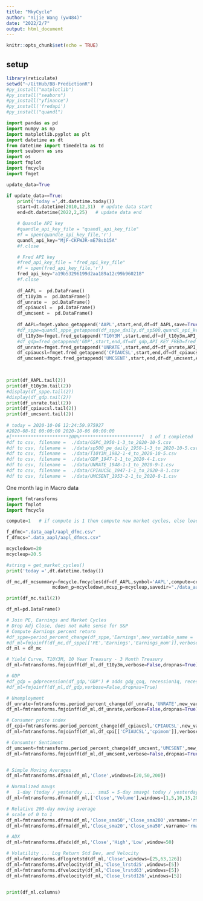 ```yaml
---
title: "MkyCycle"
author: "Yijie Wang (yw484)"
date: "2022/2/7"
output: html_document
---
```


```r
knitr::opts_chunk$set(echo = TRUE)
```

## setup
```r
library(reticulate)
setwd("~/GitHub/BB-PredictionR")
#py_install("matplotlib")
#py_install("seaborn")
#py_install("yfinance")
#py_install('fredapi')
#py_install("quandl")

```


```python
import pandas as pd
import numpy as np
import matplotlib.pyplot as plt
import datetime as dt
from datetime import timedelta as td
import seaborn as sns
import os
import fmplot
import fmcycle
import fmget
```
```python
update_data=True

if update_data==True:
    print('today =',dt.datetime.today())
    start=dt.datetime(2010,12,31)  # update data start
    end=dt.datetime(2022,2,25)   # update data end

    # Quandle API key
    #quandle_api_key_file = "quandl_api_key_file"
    #f = open(quandle_api_key_file,'r')
    quandl_api_key="MjF-CKFWJR-mE78sb15A"
    #f.close

    # Fred API key
    #fred_api_key_file = "fred_api_key_file"
    #f = open(fred_api_key_file,'r')
    fred_api_key="a19b53296199d2aa189a12c99b960218"
    #f.close
    
    df_AAPL =  pd.DataFrame()
    df_t10y3m =  pd.DataFrame()
    df_unrate =  pd.DataFrame()
    df_cpiaucsl =  pd.DataFrame()
    df_umcsent =  pd.DataFrame()
    
    df_AAPL=fmget.yahoo_getappend('AAPL',start,end,df=df_AAPL,save=True,savedir='./data_aapl')
    #df_sppe=quandl_sppe_getappend(df_sppe_daily,df_sp500,quandl_api_key, start,end,save=True, savedir='./data')
    df_t10y3m=fmget.fred_getappend('T10Y3M',start,end,df=df_t10y3m,API_KEY_FRED=fred_api_key,save=True,savedir='./data_aapl')
    #df_gdp=fred_getappend('GDP',start,end,df=df_gdp,API_KEY_FRED=fred_api_key,save=True,savedir='./data')
    df_unrate=fmget.fred_getappend('UNRATE',start,end,df=df_unrate,API_KEY_FRED=fred_api_key,save=True,savedir='./data_aapl')
    df_cpiaucsl=fmget.fred_getappend('CPIAUCSL',start,end,df=df_cpiaucsl,API_KEY_FRED=fred_api_key,save=True,savedir='./data_aapl')
    df_umcsent=fmget.fred_getappend('UMCSENT',start,end,df=df_umcsent,API_KEY_FRED=fred_api_key,save=True,savedir='./data_aapl')


    
print(df_AAPL.tail(2))
print(df_t10y3m.tail(2))
#display(df_sppe.tail(2))
#display(df_gdp.tail(2))
print(df_unrate.tail(2))
print(df_cpiaucsl.tail(2))
print(df_umcsent.tail(2))
    
# today = 2020-10-06 12:24:59.975927
#2020-08-01 00:00:00 2020-10-06 00:00:00
#[*********************100%***********************]  1 of 1 completed
#df to csv, filename =  ./data/GSPC_1950-1-3_to_2020-10-5.csv
#df to csv, filename =  ./data/sp500_pe_daily_1950-1-3_to_2020-10-5.csv
#df to csv, filename =  ./data/T10Y3M_1982-1-4_to_2020-10-5.csv
#df to csv, filename =  ./data/GDP_1947-1-1_to_2020-4-1.csv
#df to csv, filename =  ./data/UNRATE_1948-1-1_to_2020-9-1.csv
#df to csv, filename =  ./data/CPIAUCSL_1947-1-1_to_2020-8-1.csv
#df to csv, filename =  ./data/UMCSENT_1953-2-1_to_2020-8-1.csv
```
One month lag in Macro data

```python
import fmtransforms
import fmplot
import fmcycle

compute=1   # if compute is 1 then compute new market cycles, else load from saved file

f_dfmc=".data_aapl/aapl_dfmc.csv"
f_dfmcs=".data_aapl/aapl_dfmcs.csv"

mcycledown=20
mcycleup=20.5

#string = get_market_cycles()
print('today =',dt.datetime.today())
```

```python
df_mc,df_mcsummary=fmcycle.fmcycles(df=df_AAPL,symbol='AAPL',compute=compute, mc_filename=f_dfmc, mcs_filename=f_dfmcs,
                 mcdown_p=mcycledown,mcup_p=mcycleup,savedir="./data_aapl")
```

```python
print(df_mc.tail(2))
```

```python
df_ml=pd.DataFrame()

# Join PE, Earnings and Market Cycles 
# Drop Adj Close, does not make sense for S&P
# Compute Earnings percent return
#df_sppe=period_percent_change(df_sppe,'Earnings',new_variable_name = 'Earnings_mom')
#df_ml=fmjoinff(df_mc,df_sppe[['PE','Earnings','Earnings_mom']],verbose=False,dropnas=True).drop(['Adj Close'],axis=1)
df_ml = df_mc

# Yield Curve, T10Y3M, 10 Year Treasury - 3 Month Treasury
df_ml=fmtransforms.fmjoinff(df_ml,df_t10y3m,verbose=False,dropnas=True)

# GDP
#df_gdp = gdprecession(df_gdp,'GDP') # adds gdg_qoq, recession1q, recession2q
#df_ml=fmjoinff(df_ml,df_gdp,verbose=False,dropnas=True)

# Unemployment
df_unrate=fmtransforms.period_percent_change(df_unrate,'UNRATE',new_variable_name='unrate_pchange')
df_ml=fmtransforms.fmjoinff(df_ml,df_unrate,verbose=False,dropnas=True)

# Consumer price index
df_cpi=fmtransforms.period_percent_change(df_cpiaucsl,'CPIAUCSL',new_variable_name='cpimom')
df_ml=fmtransforms.fmjoinff(df_ml,df_cpi[['CPIAUCSL','cpimom']],verbose=False,dropnas=True)

# Consumter Sentiment
df_umcsent=fmtransforms.period_percent_change(df_umcsent,'UMCSENT',new_variable_name='umcsent_pchange')
df_ml=fmtransforms.fmjoinff(df_ml,df_umcsent,verbose=False,dropnas=True)


# Simple Moving Averages
df_ml=fmtransforms.dfsma(df_ml,'Close',windows=[20,50,200])

# Normalized mavgs
#   1-day (today / yesterday .... sma5 = 5-day smavg( today / yesterday ) .... )
df_ml=fmtransforms.dfnma(df_ml,['Close','Volume'],windows=[1,5,10,15,20,30,50,200])

# Relative 200-day moving average
# scale of 0 to 1
df_ml=fmtransforms.dfrma(df_ml,'Close_sma50','Close_sma200',varname='rma_sma50_sma200')
df_ml=fmtransforms.dfrma(df_ml,'Close_sma20','Close_sma50',varname='rma_sma20_sma50')

# ADX
df_ml=fmtransforms.dfadx(df_ml,'Close','High','Low',window=50)

# Volatility ... Log Return Std Dev, and Velocity
df_ml=fmtransforms.dflogretstd(df_ml,'Close',windows=[25,63,126])
df_ml=fmtransforms.dfvelocity(df_ml,'Close_lrstd25',windows=[5])
df_ml=fmtransforms.dfvelocity(df_ml,'Close_lrstd63',windows=[5])
df_ml=fmtransforms.dfvelocity(df_ml,'Close_lrstd126',windows=[5])


print(df_ml.columns)
```

```r

```

